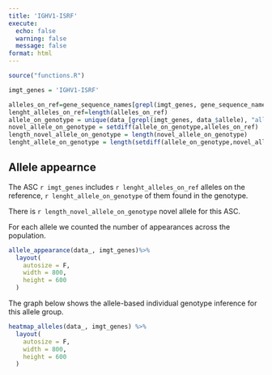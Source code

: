 ---
title: 'IGHV1-ISRF'
execute:
  echo: false
  warning: false
  message: false
format: html
---

```{r}
source("functions.R")
```

```{r,echo=FALSE}
imgt_genes = 'IGHV1-ISRF'

alleles_on_ref=gene_sequence_names[grepl(imgt_genes, gene_sequence_names)]
lenght_alleles_on_ref=length(alleles_on_ref)
allele_on_genotype = unique(data_[grepl(imgt_genes, data_$allele), "allele"])
novel_allele_on_genotype = setdiff(allele_on_genotype,alleles_on_ref)
length_novel_allele_on_genotype = length(novel_allele_on_genotype)
lenght_allele_on_genotype = length(setdiff(allele_on_genotype,novel_allele_on_genotype) )

```

## Allele appearnce

The ASC `r imgt_genes` includes `r lenght_alleles_on_ref` alleles on the reference, `r lenght_allele_on_genotype` of them found in the genotype.

There is `r length_novel_allele_on_genotype` novel allele for this ASC.

For each allele we counted the number of appearances across the population.

```{r}
allele_appearance(data_, imgt_genes)%>%
  layout(
    autosize = F,
    width = 800,
    height = 600
  )
```

The graph below shows the allele-based individual genotype inference for this allele group.

```{r}
heatmap_alleles(data_, imgt_genes) %>%
  layout(
    autosize = F,
    width = 800,
    height = 600
  )
```
